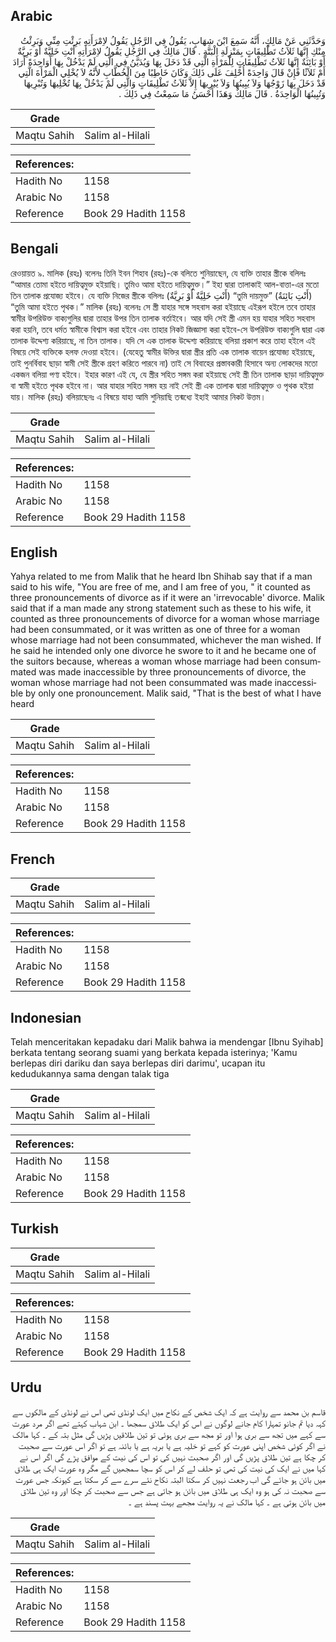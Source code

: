 ## Arabic


<div dir="rtl" lang="ar" style={{fontSize:'larger',backgroundColor:'#f8f9fa',padding:20}}>
وَحَدَّثَنِي عَنْ مَالِكٍ، أَنَّهُ سَمِعَ ابْنَ شِهَابٍ، يَقُولُ فِي الرَّجُلِ يَقُولُ لاِمْرَأَتِهِ بَرِئْتِ مِنِّي وَبَرِئْتُ مِنْكِ إِنَّهَا ثَلاَثُ تَطْلِيقَاتٍ بِمَنْزِلَةِ الْبَتَّةِ ‏.‏ قَالَ مَالِكٌ فِي الرَّجُلِ يَقُولُ لاِمْرَأَتِهِ أَنْتِ خَلِيَّةٌ أَوْ بَرِيَّةٌ أَوْ بَائِنَةٌ إِنَّهَا ثَلاَثُ تَطْلِيقَاتٍ لِلْمَرْأَةِ الَّتِي قَدْ دَخَلَ بِهَا وَيُدَيَّنُ فِي الَّتِي لَمْ يَدْخُلْ بِهَا أَوَاحِدَةً أَرَادَ أَمْ ثَلاَثًا فَإِنْ قَالَ وَاحِدَةً أُحْلِفَ عَلَى ذَلِكَ وَكَانَ خَاطِبًا مِنَ الْخُطَّابِ لأَنَّهُ لاَ يُخْلِي الْمَرْأَةَ الَّتِي قَدْ دَخَلَ بِهَا زَوْجُهَا وَلاَ يُبِينُهَا وَلاَ يُبْرِيهَا إِلاَّ ثَلاَثُ تَطْلِيقَاتٍ وَالَّتِي لَمْ يَدْخُلْ بِهَا تُخْلِيهَا وَتُبْرِيهَا وَتُبِينُهَا الْوَاحِدَةُ ‏.‏ قَالَ مَالِكٌ وَهَذَا أَحْسَنُ مَا سَمِعْتُ فِي ذَلِكَ ‏.‏
</div>
<div style={{backgroundColor:'#f8f9fa',padding:20, marginBottom: 10}}><table> <thead> <tr> <th>Grade</th> <th></th> </tr> </thead> <tbody> <tr><td>Maqtu Sahih</td><td>Salim al-Hilali</td></tr></tbody></table><table> <thead> <tr> <th>References:</th> <th></th> </tr> </thead> <tbody><tr><td>Hadith No</td><td>1158</td></tr><tr><td>Arabic No</td><td>1158</td></tr><tr><td>Reference</td><td>Book 29 Hadith 1158</td></tr></tbody></table></div>

## Bengali


<div dir="ltr" lang="bn" style={{fontSize:'larger',backgroundColor:'#f8f9fa',padding:20}}>
রেওয়ায়ত ৯. মালিক (রহঃ) বলেনঃ তিনি ইবন শিহাব (রহঃ)-কে বলিতে শুনিয়াছেন, যে ব্যক্তি তাহার স্ত্রীকে বলিলঃ “আমার তোমা হইতে দায়িত্বমুক্ত হইয়াছি। তুমিও আমা হইতে দায়িত্বমুক্ত।” ইহা দ্বারা তালাকাই আল-বাত্তা-এর মতো তিন তালাক প্রযোজ্য হইবে। যে ব্যক্তি নিজের স্ত্রীকে বলিলঃ (أَنْتِ خَلِيَّةٌ أَوْ بَرِيَّةٌ) “তুমি দায়মুক্ত” (أَنْتِ بَائِنَةٌ) “তুমি আমা হইতে পৃথক।” মালিক (রহঃ) বলেনঃ সে স্ত্রী যাহার সঙ্গে সহবাস করা হইয়াছে এইরূপ হইলে তবে তাহার স্বামীর উপরিউক্ত বাক্যগুলির দ্বারা তাহার উপর তিন তালাক বর্তাইবে। আর যদি সেই স্ত্রী এমন হয় যাহার সহিত সহবাস করা হয়নি, তবে ধর্মত স্বামীকে বিশ্বাস করা হইবে এবং তাহার নিকট জিজ্ঞাসা করা হইবে-সে উপরিউক্ত বাক্যগুলি দ্বারা এক তালাক উদ্দেশ্য করিয়াছে, না তিন তালাক। যদি সে এক তালাক উদ্দেশ্য করিয়াছে বলিয়া প্রকাশ করে তাহা হইলে এই বিষয়ে সেই ব্যক্তিকে হলফ দেওয়া হইবে। (যেহেতু স্বামীর উক্তির দ্বারা স্ত্রীর প্রতি এক তালাক বায়েন প্রযোজ্য হইয়াছে, তাই পুনর্বিবাহ ছাড়া স্বামী সেই স্ত্রীকে গ্রহণ করিতে পারবে না) তাই সে বিবাহের প্রস্তাবকারী হিসাবে অন্য লোকদের মতো একজন বলিয়া পণ্য হইবে। ইহার কারণ এই যে, যে স্ত্রীর সহিত সঙ্গম করা হইয়াছে সেই স্ত্রী তিন তালাক ছাড়া দায়িত্বমুক্ত বা স্বামী হইতে পৃথক হইবে না। আর যাহার সহিত সঙ্গম হয় নাই সেই স্ত্রী এক তালাক দ্বারা দায়িত্বমুক্ত ও পৃথক হইয়া যায়। মালিক (রহঃ) বলিয়াছেনঃ এ বিষয়ে যাহা আমি শুনিয়াছি তন্মধ্যে ইহাই আমার নিকট উত্তম।
</div>
<div style={{backgroundColor:'#f8f9fa',padding:20, marginBottom: 10}}><table> <thead> <tr> <th>Grade</th> <th></th> </tr> </thead> <tbody> <tr><td>Maqtu Sahih</td><td>Salim al-Hilali</td></tr></tbody></table><table> <thead> <tr> <th>References:</th> <th></th> </tr> </thead> <tbody><tr><td>Hadith No</td><td>1158</td></tr><tr><td>Arabic No</td><td>1158</td></tr><tr><td>Reference</td><td>Book 29 Hadith 1158</td></tr></tbody></table></div>

## English


<div dir="ltr" lang="en" style={{fontSize:'larger',backgroundColor:'#f8f9fa',padding:20}}>
Yahya related to me from Malik that he heard Ibn Shihab say that if a man said to his wife, "You are free of me, and I am free of you, " it counted as three pronouncements of divorce as if it were an 'irrevocable' divorce. Malik said that if a man made any strong statement such as these to his wife, it counted as three pronouncements of divorce for a woman whose marriage had been consummated, or it was written as one of three for a woman whose marriage had not been consummated, whichever the man wished. If he said he intended only one divorce he swore to it and he became one of the suitors because, whereas a woman whose marriage had been consummated was made inaccessible by three pronouncements of divorce, the woman whose marriage had not been consummated was made inaccessible by only one pronouncement. Malik said, "That is the best of what I have heard
</div>
<div style={{backgroundColor:'#f8f9fa',padding:20, marginBottom: 10}}><table> <thead> <tr> <th>Grade</th> <th></th> </tr> </thead> <tbody> <tr><td>Maqtu Sahih</td><td>Salim al-Hilali</td></tr></tbody></table><table> <thead> <tr> <th>References:</th> <th></th> </tr> </thead> <tbody><tr><td>Hadith No</td><td>1158</td></tr><tr><td>Arabic No</td><td>1158</td></tr><tr><td>Reference</td><td>Book 29 Hadith 1158</td></tr></tbody></table></div>

## French


<div dir="ltr" lang="fr" style={{fontSize:'larger',backgroundColor:'#f8f9fa',padding:20}}>

</div>
<div style={{backgroundColor:'#f8f9fa',padding:20, marginBottom: 10}}><table> <thead> <tr> <th>Grade</th> <th></th> </tr> </thead> <tbody> <tr><td>Maqtu Sahih</td><td>Salim al-Hilali</td></tr></tbody></table><table> <thead> <tr> <th>References:</th> <th></th> </tr> </thead> <tbody><tr><td>Hadith No</td><td>1158</td></tr><tr><td>Arabic No</td><td>1158</td></tr><tr><td>Reference</td><td>Book 29 Hadith 1158</td></tr></tbody></table></div>

## Indonesian


<div dir="ltr" lang="id" style={{fontSize:'larger',backgroundColor:'#f8f9fa',padding:20}}>
Telah menceritakan kepadaku dari Malik bahwa ia mendengar [Ibnu Syihab] berkata tentang seorang suami yang berkata kepada isterinya; 'Kamu berlepas diri dariku dan saya berlepas diri darimu', ucapan itu kedudukannya sama dengan talak tiga
</div>
<div style={{backgroundColor:'#f8f9fa',padding:20, marginBottom: 10}}><table> <thead> <tr> <th>Grade</th> <th></th> </tr> </thead> <tbody> <tr><td>Maqtu Sahih</td><td>Salim al-Hilali</td></tr></tbody></table><table> <thead> <tr> <th>References:</th> <th></th> </tr> </thead> <tbody><tr><td>Hadith No</td><td>1158</td></tr><tr><td>Arabic No</td><td>1158</td></tr><tr><td>Reference</td><td>Book 29 Hadith 1158</td></tr></tbody></table></div>

## Turkish


<div dir="ltr" lang="tr" style={{fontSize:'larger',backgroundColor:'#f8f9fa',padding:20}}>

</div>
<div style={{backgroundColor:'#f8f9fa',padding:20, marginBottom: 10}}><table> <thead> <tr> <th>Grade</th> <th></th> </tr> </thead> <tbody> <tr><td>Maqtu Sahih</td><td>Salim al-Hilali</td></tr></tbody></table><table> <thead> <tr> <th>References:</th> <th></th> </tr> </thead> <tbody><tr><td>Hadith No</td><td>1158</td></tr><tr><td>Arabic No</td><td>1158</td></tr><tr><td>Reference</td><td>Book 29 Hadith 1158</td></tr></tbody></table></div>

## Urdu


<div dir="rtl" lang="ur" style={{fontSize:'larger',backgroundColor:'#f8f9fa',padding:20}}>
قاسم بن محمد سے روایت ہے کہ ایک شخص کے نکاح میں ایک لونڈی تھی اس نے لونڈی کے مالکوں سے کہہ دیا تم جانو تمہارا کام جانے لوگوں نے اس کو ایک طلاق سمجھا ۔ ابن شہاب کہتے تھے اگر مرد عورت سے کہے میں تجھ سے بری ہوا اور تو مجھ سے بری ہوئی تو تین طلاقیں پڑیں گی مثل بتہ کے ۔ کہا مالک نے اگر کوئی شخص اپنی عورت کو کہے تو خلیہ ہے یا بریہ ہے یا بائنہ ہے تو اگر اس عورت سے صحبت کر چکا ہے تین طلاق پڑیں گی اور اگر صحبت نہیں کی تو اس کی نیت کے موافق پڑے گی اگر اس نے کہا میں نے ایک کی نیت کی تھی تو حلف لے کر اس کو سچا سمجھیں گے مگر وہ عورت ایک ہی طلاق میں بائن ہو جائے گی اب رجعت نہیں کر سکتا البتہ نکاح نئے سرے سے کر سکتا ہے کیونکہ جس عورت سے صحبت نہ کی ہو وہ ایک ہی طلاق میں بائن ہو جاتی ہے جس سے صحبت کر چکا اور وہ تین طلاق میں بائن ہوتی ہے ۔ کہا مالک نے یہ روایت مجھے بہت پسند ہے ۔
</div>
<div style={{backgroundColor:'#f8f9fa',padding:20, marginBottom: 10}}><table> <thead> <tr> <th>Grade</th> <th></th> </tr> </thead> <tbody> <tr><td>Maqtu Sahih</td><td>Salim al-Hilali</td></tr></tbody></table><table> <thead> <tr> <th>References:</th> <th></th> </tr> </thead> <tbody><tr><td>Hadith No</td><td>1158</td></tr><tr><td>Arabic No</td><td>1158</td></tr><tr><td>Reference</td><td>Book 29 Hadith 1158</td></tr></tbody></table></div>